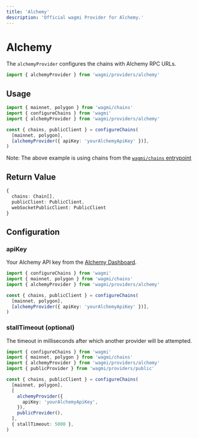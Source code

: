 ```yaml
---
title: 'Alchemy'
description: 'Official wagmi Provider for Alchemy.'
---
```



# Alchemy

The `alchemyProvider` configures the chains with Alchemy RPC URLs.

```ts
import { alchemyProvider } from 'wagmi/providers/alchemy'
```

## Usage

```ts
import { mainnet, polygon } from 'wagmi/chains'
import { configureChains } from 'wagmi'
import { alchemyProvider } from 'wagmi/providers/alchemy'

const { chains, publicClient } = configureChains(
  [mainnet, polygon],
  [alchemyProvider({ apiKey: 'yourAlchemyApiKey' })],
)
```

Note: The above example is using chains from the [`wagmi/chains` entrypoint](/react/chains#wagmichains)

## Return Value

```ts
{
  chains: Chain[],
  publicClient: PublicClient,
  webSocketPublicClient: PublicClient
}
```

## Configuration

### apiKey

Your Alchemy API key from the [Alchemy Dashboard](https://dashboard.alchemyapi.io/).

```ts {7}
import { configureChains } from 'wagmi'
import { mainnet, polygon } from 'wagmi/chains'
import { alchemyProvider } from 'wagmi/providers/alchemy'

const { chains, publicClient } = configureChains(
  [mainnet, polygon],
  [alchemyProvider({ apiKey: 'yourAlchemyApiKey' })],
)
```

### stallTimeout (optional)

The timeout in milliseconds after which another provider will be attempted.

```ts {11}
import { configureChains } from 'wagmi'
import { mainnet, polygon } from 'wagmi/chains'
import { alchemyProvider } from 'wagmi/providers/alchemy'
import { publicProvider } from 'wagmi/providers/public'

const { chains, publicClient } = configureChains(
  [mainnet, polygon],
  [
    alchemyProvider({
      apiKey: 'yourAlchemyApiKey',
    }),
    publicProvider(),
  ],
  { stallTimeout: 5000 },
)
```

